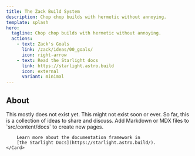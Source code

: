```yaml
---
title: The Zack Build System
description: Chop chop builds with hermetic without annoying.
template: splash
hero:
  tagline: Chop chop builds with hermetic without annoying.
  actions:
    - text: Zack's Goals
      link: /zack/ideas/00_goals/
      icon: right-arrow
    - text: Read the Starlight docs
      link: https://starlight.astro.build
      icon: external
      variant: minimal
---
```



## About

<CardGrid>
	<Card title="Vaporware" icon="warning">
		This mostly does not exist yet. This might not exist soon or ever.
        So far, this is a collection of ideas to share and discuss.
	</Card>
	<Card title="Contribute to the docs" icon="add-document">
        Add Markdown or MDX files to `src/content/docs` to create new pages.

		Learn more about the documentation framework in
        [the Starlight Docs](https://starlight.astro.build/).
	</Card>
</CardGrid>
